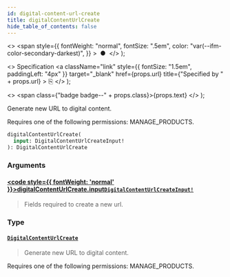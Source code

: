 ```yaml
---
id: digital-content-url-create
title: digitalContentUrlCreate
hide_table_of_contents: false
---
```


  <>
    <span
      style={{
        fontWeight: "normal",
        fontSize: ".5em",
        color: "var(--ifm-color-secondary-darkest)",
      }}
    >
      &nbsp;●&nbsp;
    </span>
  </>
);

  <>
    Specification
    <a
      className="link"
      style={{ fontSize: "1.5em", paddingLeft: "4px" }}
      target="\_blank"
      href={props.url}
      title={"Specified by " + props.url}
    >
      ⎘
    </a>
  </>
);

  <>
    <span class={"badge badge--" + props.class}>{props.text}</span>
  </>
);

Generate new URL to digital content.

Requires one of the following permissions: MANAGE_PRODUCTS.

```graphql
digitalContentUrlCreate(
  input: DigitalContentUrlCreateInput!
): DigitalContentUrlCreate
```

### Arguments

#### [<code style={{ fontWeight: 'normal' }}>digitalContentUrlCreate.<b>input</b></code>](#)<Bullet />[`DigitalContentUrlCreateInput!`](../../../developer/api-reference/inputs/digital-content-url-create-input) <Badge class="secondary" text="non-null"/> <Badge class="secondary" text="input"/>

> Fields required to create a new url.

### Type

#### [`DigitalContentUrlCreate`](../../../developer/api-reference/objects/digital-content-url-create) <Badge class="secondary" text="object"/>

> Generate new URL to digital content.

Requires one of the following permissions: MANAGE_PRODUCTS.

>
